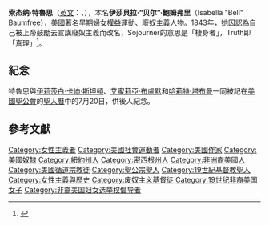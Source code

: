 {{noteTA|G1=USState}}
{{Infobox Person
| name   = Sojourner Truth<br>索杰纳·特鲁思
| image     = Sojourner Truth, 1870 (cropped, restored).jpg
| image_size     = 250px
| caption  = 約1870年時的特魯思
| birth_name = Isabella Baumfree(伊莎貝拉·鮑姆弗里)
| born_state = [[紐約|紐約]]
| birth_date  = 1797年
| death_date  = 1883年11月26日
| birth_place = {{USA}}[[紐約州|紐約州]][[史瓦特基爾|史瓦特基爾]]<br>{{small|（今紐約州{{le|里夫頓|Rifton, New York|里夫頓區}}內）}}
| death_place = {{USA}}[[密西根州|密西根州]][[巴特爾克里克_(密西根州)|巴特爾克里克]] 
| occupation     = {{flatlist|
*[[作家|作家]]
*[[人權護衛者|人權運動家]]
*{{le|美國廢奴主義|Abolitionism in the United States|廢奴主義者}}}}
| parents        = James Baumfreeand (詹姆斯·鮑姆弗里)(父)<br>Elizabeth Baumfree(伊莉莎白·鮑姆弗里)(母)
}}

{{Portal|女权主义}}

'''索杰纳·特魯思'''（[[英文|英文]]：'''{{lang|en|Sojourner Truth}}'''，{{bd|1797年||1883年|catIdx=T}}），本名'''伊莎貝拉·“贝尔”·鮑姆弗里'''（Isabella "Bell" Baumfree），[[美國|美國]]著名早期[[婦女權益|婦女權益]]運動、[[廢奴主義|廢奴主義]]人物。1843年，她因認為自己被上帝鼓勵去宣講廢奴主義而改名，Sojourner的意思是「棲身者」，Truth即「真理」<ref>{{Cite web|url=https://www.womenshistory.org/education-resources/biographies/sojourner-truth|title=Sojourner Truth|website=National Women's History Museum|language=en|access-date=2020-02-14|archive-date=2018-03-31|archive-url=https://web.archive.org/web/20180331221145/https://www.womenshistory.org/education-resources/biographies/sojourner-truth|dead-url=no}}</ref>。

== 紀念 ==
特魯思與[[伊莉莎白·卡迪·斯坦頓|伊莉莎白·卡迪·斯坦頓]]、[[艾蜜莉亞·布盧默|艾蜜莉亞·布盧默]]和[[哈莉特·塔布曼|哈莉特·塔布曼]]一同被記在[[美國聖公會|美國聖公會]]的[[聖人曆|聖人曆]]中的7月20日，供後人紀念。

== 參考文獻 ==

{{reflist}}{{地下鐵路}}{{Authority control}}
{{美国人小作品}}

{{DEFAULTSORT:Truth, Sojourner}}
[[Category:女性主義者|Category:女性主義者]]
[[Category:美國社會運動者|Category:美國社會運動者]]
[[Category:美國作家|Category:美國作家]]
[[Category:美國奴隸|Category:美國奴隸]]
[[Category:紐約州人|Category:紐約州人]]
[[Category:密西根州人|Category:密西根州人]]
[[Category:非洲裔美國人|Category:非洲裔美國人]]
[[Category:美國循道宗教徒|Category:美國循道宗教徒]]
[[Category:聖公宗聖人|Category:聖公宗聖人]]
[[Category:19世紀基督教聖人|Category:19世紀基督教聖人]]
[[Category:女性主義與歷史|Category:女性主義與歷史]]
[[Category:废奴主义基督徒|Category:废奴主义基督徒]]
[[Category:19世纪非裔美国女子|Category:19世纪非裔美国女子]]
[[Category:非裔美国妇女选举权倡导者|Category:非裔美国妇女选举权倡导者]]